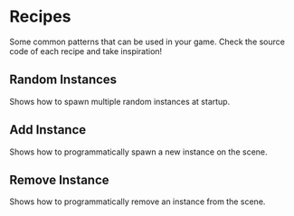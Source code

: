 
<Meta title="Games/Recipes" of={Recipes} />

# Recipes

Some common patterns that can be used in your game. Check the source code of each recipe and take inspiration!

## Random Instances

Shows how to spawn multiple random instances at startup.

<Canvas of={Recipes.RandomInstances} />

## Add Instance

Shows how to programmatically spawn a new instance on the scene.

<Canvas of={Recipes.AddInstance} />

## Remove Instance

Shows how to programmatically remove an instance from the scene.

<Canvas of={Recipes.RemoveInstance} />
